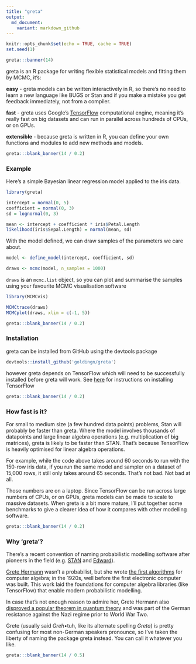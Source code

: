 ```yaml
---
title: "greta"
output:
  md_document:
    variant: markdown_github
---
```


```r
knitr::opts_chunk$set(echo = TRUE, cache = TRUE)
set.seed(1)
```

```r
greta:::banner(14)
```

greta is an R package for writing flexible statistical models and fitting them by MCMC, it's:

**easy** - greta models can be written interactively in R, so there's no need to learn a new language like BUGS or Stan and if you make a mistake you get feedback immediately, not from a compiler.

**fast** - greta uses Google's [TensorFlow](https://www.tensorflow.org/) computational engine, meaning it's really fast on big datasets and can run in parallel across hundreds of CPUs, or on GPUs.

**extensible** - because greta is written in R, you can define your own functions and modules to add new methods and models.

```r
greta:::blank_banner(14 / 0.2)
```

### Example

Here's a simple Bayesian linear regression model applied to the iris data.

```r
library(greta)

intercept = normal(0, 5)
coefficient = normal(0, 3)
sd = lognormal(0, 3)

mean <- intercept + coefficient * iris$Petal.Length
likelihood(iris$Sepal.Length) = normal(mean, sd)
```

With the model defined, we can draw samples of the parameters we care about.

```r
model <- define_model(intercept, coefficient, sd)

draws <- mcmc(model, n_samples = 1000)
```

`draws` is an `mcmc.list` object, so you can plot and summarise the samples using your favourite MCMC visualisation software

```r
library(MCMCvis)

MCMCtrace(draws)
MCMCplot(draws, xlim = c(-1, 5))
```

```r
greta:::blank_banner(14 / 0.2)
```

### Installation

greta can be installed from GitHub using the devtools package

```r
devtools::install_github('goldingn/greta')
```

however greta depends on TensorFlow which will need to be successfully installed before greta will work. See [here](https://www.tensorflow.org/install/) for instructions on installing TensorFlow

```r
greta:::blank_banner(14 / 0.2)
```

### How fast is it?

For small to medium size (a few hundred data points) problems, Stan will probably be faster than greta. Where the model involves thousands of datapoints and large linear algebra operations (e.g. multiplication of big matrices), greta is likely to be faster than STAN. That's because TensorFlow is heavily optimised for linear algebra operations.

For example, while the code above takes around 60 seconds to run with the 150-row iris data, if you run the same model and sampler on a dataset of 15,000 rows, it still only takes around 65 seconds. That's not bad. Not bad at all.

Those numbers are on a laptop. Since TensorFlow can be run across large numbers of CPUs, or on GPUs, greta models can be made to scale to massive datasets. When greta is a bit more mature, I'll put together some benchmarks to give a clearer idea of how it compares with other modelling software.

```r
greta:::blank_banner(14 / 0.2)
```

### Why 'greta'?

There's a recent convention of naming probabilistic modelling software after pioneers in the field (e.g. [STAN](https://en.wikipedia.org/wiki/Stanislaw_Ulam) and [Edward](https://en.wikipedia.org/wiki/George_E._P._Box)).

[Grete Hermann](https://en.wikipedia.org/wiki/Grete_Hermann) wasn't a probabilist, but she wrote [the first algorithms](http://dl.acm.org/citation.cfm?id=307342&coll=portal&dl=ACM) for computer algebra; in the 1920s, well before the first electronic computer was built. This work laid the foundations for computer algebra libraries (like TensorFlow) that enable modern probabilistic modelling.

In case that's not enough reason to admire her, Grete Hermann also [disproved a popular theorem in quantum theory](https://arxiv.org/pdf/0812.3986.pdf) and was part of the German resistance against the Nazi regime prior to World War Two.

Grete (usually said *Greh*•tuh, like its alternate spelling *Greta*) is pretty confusing for most non-German speakers pronounce, so I've taken the liberty of naming the package greta instead. You can call it whatever you like.

```r
greta:::blank_banner(14 / 0.5)
```
